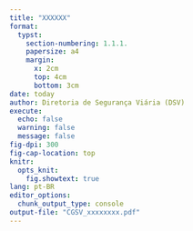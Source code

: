 ```yaml
---
title: "XXXXXX"
format: 
  typst:
    section-numbering: 1.1.1.
    papersize: a4
    margin:
      x: 2cm
      top: 4cm
      bottom: 3cm
date: today
author: Diretoria de Segurança Viária (DSV)
execute: 
  echo: false
  warning: false
  message: false
fig-dpi: 300
fig-cap-location: top
knitr:
  opts_knit:
    fig.showtext: true
lang: pt-BR
editor_options: 
  chunk_output_type: console
output-file: "CGSV_xxxxxxxx.pdf"
---
```


